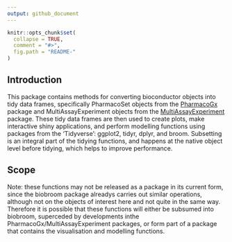 ```yaml
---
output: github_document
---
```


<!-- README.md is generated from README.Rmd. Please edit that file -->

```r
knitr::opts_chunk$set(
  collapse = TRUE,
  comment = "#>",
  fig.path = "README-"
)

```

## Introduction

This package contains methods for converting bioconductor objects into tidy data frames, specifically PharmacoSet objects from the [PharmacoGx](https://github.com/bhklab/PharmacoGx/) package and MultiAssayExperiment objects from the [MultiAssayExperiment](https://bioconductor.org/packages/devel/bioc/html/MultiAssayExperiment.html) package.  These tidy data frames are then used to create plots, make interactive shiny applications, and perform modelling functions using packages from the 'Tidyverse': ggplot2, tidyr, dplyr, and broom.  Subsetting is an integral part of the tidying functions, and happens at the native object level before tidying, which helps to improve performance.

## Scope

Note: these functions may not be released as a package in its current form, since the biobroom package alreadys carries out similar operations, although not on the objects of interest here and not quite in the same way.  Therefore it is possible that these functions will either be subsumed into biobroom, superceded by developments inthe PharmacoGx/MultiAssayExperiment packages, or form part of a package that contains the visualisation and modelling functions.


